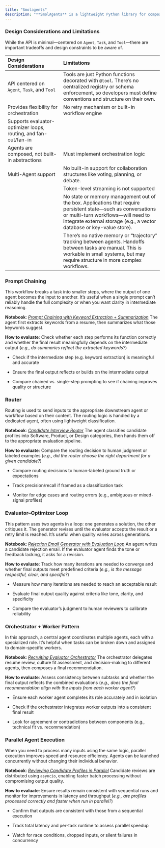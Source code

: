 ```yaml
---
title: "Smolagents"
description: "**SmolAgents** is a lightweight Python library for composing tool-using, task-oriented agents. This guide outlines common agent workflows we've implemented—covering routing, evaluation loops, task orchestration, and parallel execution. For each pattern, we include an overview, a reference notebook, and guidance on how to evaluate agent quality."
---
```



### Design Considerations and Limitations

While the API is minimal—centered on `Agent`, `Task`, and `Tool`—there are important tradeoffs and design constraints to be aware of.

| Design Considerations                                           | Limitations                                                                                                                                                                                                                  |
| :------------------------------------------------------------- | :--------------------------------------------------------------------------------------------------------------------------------------------------------------------------------------------------------------------------- |
| API centered on `Agent`, `Task`, and `Tool`                     | Tools are just Python functions decorated with `@tool`. There’s no centralized registry or schema enforcement, so developers must define conventions and structure on their own.                                             |
| Provides flexibility for orchestration                          | No retry mechanism or built-in workflow engine                                                                                                                                                                               |
| Supports evaluator-optimizer loops, routing, and fan-out/fan-in |                                                                                                                                                                                                                              |
| Agents are composed, not built-in abstractions                  | Must implement orchestration logic                                                                                                                                                                                           |
| Multi-Agent support                                             | No built-in support for collaboration structures like voting, planning, or debate.                                                                                                                                           |
|                                                                 | Token-level streaming is not supported                                                                                                                                                                                       |
|                                                                 | No state or memory management out of the box. Applications that require persistent state—such as conversations or multi-turn workflows—will need to integrate external storage (e.g., a vector database or key-value store). |
|                                                                 | There’s no native memory or “trajectory” tracking between agents. Handoffs between tasks are manual. This is workable in small systems, but may require structure in more complex workflows.                                 |

### Prompt Chaining

This workflow breaks a task into smaller steps, where the output of one agent becomes the input to another. It’s useful when a single prompt can’t reliably handle the full complexity or when you want clarity in intermediate reasoning.

**Notebook**: [*Prompt Chaining with Keyword Extraction + Summarization*](https://github.com/Arize-ai/phoenix/blob/main/tutorials/agents/smolagents/smolagents_prompt_chaining.ipynb) The agent first extracts keywords from a resume, then summarizes what those keywords suggest.

**How to evaluate**: Check whether each step performs its function correctly and whether the final result meaningfully depends on the intermediate output (*e.g., do summaries reflect the extracted keywords?*)

* Check if the intermediate step (e.g. keyword extraction) is meaningful and accurate

* Ensure the final output reflects or builds on the intermediate output

* Compare chained vs. single-step prompting to see if chaining improves quality or structure

### Router

Routing is used to send inputs to the appropriate downstream agent or workflow based on their content. The routing logic is handled by a dedicated agent, often using lightweight classification.

**Notebook**: [*Candidate Interview Router*](https://github.com/Arize-ai/phoenix/blob/main/tutorials/agents/smolagents/smolagents_router.ipynb) The agent classifies candidate profiles into Software, Product, or Design categories, then hands them off to the appropriate evaluation pipeline.

**How to evaluate**: Compare the routing decision to human judgment or labeled examples (*e.g., did the router choose the right department for a given candidate?*)

* Compare routing decisions to human-labeled ground truth or expectations

* Track precision/recall if framed as a classification task

* Monitor for edge cases and routing errors (e.g., ambiguous or mixed-signal profiles)

### Evaluator–Optimizer Loop

This pattern uses two agents in a loop: one generates a solution, the other critiques it. The generator revises until the evaluator accepts the result or a retry limit is reached. It’s useful when quality varies across generations.

**Notebook**: [*Rejection Email Generator with Evaluation Loop*](https://github.com/Arize-ai/phoenix/blob/main/tutorials/agents/smolagents/smolagents_evaluator_optimizer.ipynb) An agent writes a candidate rejection email. If the evaluator agent finds the tone or feedback lacking, it asks for a revision.

**How to evaluate**: Track how many iterations are needed to converge and whether final outputs meet predefined criteria (*e.g., is the message respectful, clear, and specific?*)

* Measure how many iterations are needed to reach an acceptable result

* Evaluate final output quality against criteria like tone, clarity, and specificity

* Compare the evaluator’s judgment to human reviewers to calibrate reliability

### Orchestrator + Worker Pattern

In this approach, a central agent coordinates multiple agents, each with a specialized role. It’s helpful when tasks can be broken down and assigned to domain-specific workers.

**Notebook**: [*Recruiting Evaluator Orchestrator*](https://github.com/Arize-ai/phoenix/blob/main/tutorials/agents/smolagents/smolagents_orchestrator.ipynb) The orchestrator delegates resume review, culture fit assessment, and decision-making to different agents, then composes a final recommendation.

**How to evaluate**: Assess consistency between subtasks and whether the final output reflects the combined evaluations (*e.g., does the final recommendation align with the inputs from each worker agent?*)

* Ensure each worker agent completes its role accurately and in isolation

* Check if the orchestrator integrates worker outputs into a consistent final result

* Look for agreement or contradictions between components (e.g., technical fit vs. recommendation)

### Parallel Agent Execution

When you need to process many inputs using the same logic, parallel execution improves speed and resource efficiency. Agents can be launched concurrently without changing their individual behavior.

**Notebook**: [*Reviewing Candidate Profiles in Parallel*](https://github.com/Arize-ai/phoenix/blob/main/tutorials/agents/smolagents/smolagents_parallelization.ipynb) Candidate reviews are distributed using `asyncio`, enabling faster batch processing without compromising output quality.

**How to evaluate**: Ensure results remain consistent with sequential runs and monitor for improvements in latency and throughput (*e.g., are profiles processed correctly and faster when run in parallel?*)

* Confirm that outputs are consistent with those from a sequential execution

* Track total latency and per-task runtime to assess parallel speedup

* Watch for race conditions, dropped inputs, or silent failures in concurrency


